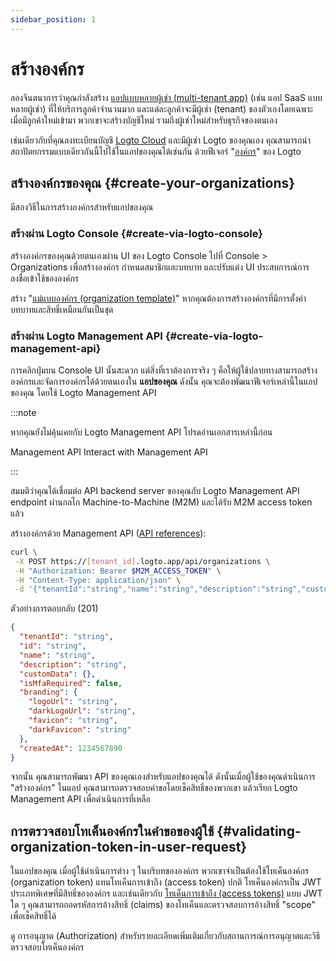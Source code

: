 ```yaml
---
sidebar_position: 1
---
```


# สร้างองค์กร

ลองจินตนาการว่าคุณกำลังสร้าง [แอปแบบหลายผู้เช่า (multi-tenant app)](https://auth.wiki/multi-tenancy) (เช่น แอป SaaS แบบหลายผู้เช่า) ที่ให้บริการลูกค้าจำนวนมาก และแต่ละลูกค้าจะมีผู้เช่า (tenant) ของตัวเองโดยเฉพาะ เมื่อมีลูกค้าใหม่เข้ามา พวกเขาจะสร้างบัญชีใหม่ รวมถึงผู้เช่าใหม่สำหรับธุรกิจของตนเอง

เช่นเดียวกับที่คุณลงทะเบียนบัญชี [Logto Cloud](https://cloud.logto.io/) และมีผู้เช่า Logto ของคุณเอง คุณสามารถนำสถาปัตยกรรมแบบเดียวกันนี้ไปใช้ในแอปของคุณได้เช่นกัน ด้วยฟีเจอร์ "[องค์กร](/organizations)" ของ Logto

## สร้างองค์กรของคุณ \{#create-your-organizations}

มีสองวิธีในการสร้างองค์กรสำหรับแอปของคุณ

### สร้างผ่าน Logto Console \{#create-via-logto-console}

สร้างองค์กรของคุณด้วยตนเองผ่าน UI ของ Logto Console ไปที่ <CloudLink to="/organizations">Console > Organizations</CloudLink> เพื่อสร้างองค์กร กำหนดสมาชิกและบทบาท และปรับแต่ง UI ประสบการณ์การลงชื่อเข้าใช้ขององค์กร

สร้าง "[แม่แบบองค์กร (organization template)](/authorization/organization-template)" หากคุณต้องการสร้างองค์กรที่มีการตั้งค่าบทบาทและสิทธิ์เหมือนกันเป็นชุด

### สร้างผ่าน Logto Management API \{#create-via-logto-management-api}

การคลิกปุ่มบน Console UI นั้นสะดวก แต่สิ่งที่เราต้องการจริง ๆ คือให้ผู้ใช้ปลายทางสามารถสร้างองค์กรและจัดการองค์กรได้ด้วยตนเองใน **แอปของคุณ** ดังนั้น คุณจะต้องพัฒนาฟีเจอร์เหล่านี้ในแอปของคุณ โดยใช้ Logto Management API

:::note

หากคุณยังไม่คุ้นเคยกับ Logto Management API โปรดอ่านเอกสารเหล่านี้ก่อน

<Url href="/concepts/core-service/#management-api">Management API</Url>
<Url href="/integrate-logto/interact-with-management-api">Interact with Management API</Url>

:::

สมมติว่าคุณได้เชื่อมต่อ API backend server ของคุณกับ Logto Management API endpoint ผ่านกลไก Machine-to-Machine (M2M) และได้รับ M2M access token แล้ว

สร้างองค์กรด้วย Management API ([API references](https://openapi.logto.io/operation/operation-createorganization)):

```bash
curl \
 -X POST https://[tenant_id].logto.app/api/organizations \
 -H "Authorization: Bearer $M2M_ACCESS_TOKEN" \
 -H "Content-Type: application/json" \
 -d '{"tenantId":"string","name":"string","description":"string","customData":{},"isMfaRequired":false,"branding":{"logoUrl":"string","darkLogoUrl":"string","favicon":"string","darkFavicon":"string"},"createdAt":1234567890}'
```

ตัวอย่างการตอบกลับ (201)

```json
{
  "tenantId": "string",
  "id": "string",
  "name": "string",
  "description": "string",
  "customData": {},
  "isMfaRequired": false,
  "branding": {
    "logoUrl": "string",
    "darkLogoUrl": "string",
    "favicon": "string",
    "darkFavicon": "string"
  },
  "createdAt": 1234567890
}
```

จากนั้น คุณสามารถพัฒนา API ของคุณเองสำหรับแอปของคุณได้ ดังนั้นเมื่อผู้ใช้ของคุณดำเนินการ "สร้างองค์กร" ในแอป คุณสามารถตรวจสอบคำขอโดยเช็คสิทธิ์ของพวกเขา แล้วเรียก Logto Management API เพื่อดำเนินการที่เหลือ

## การตรวจสอบโทเค็นองค์กรในคำขอของผู้ใช้ \{#validating-organization-token-in-user-request}

ในแอปของคุณ เมื่อผู้ใช้ดำเนินการต่าง ๆ ในบริบทขององค์กร พวกเขาจำเป็นต้องใช้โทเค็นองค์กร (organization token) แทนโทเค็นการเข้าถึง (access token) ปกติ โทเค็นองค์กรเป็น JWT ประเภทพิเศษที่มีสิทธิ์ขององค์กร และเช่นเดียวกับ [โทเค็นการเข้าถึง (access tokens)](https://auth.wiki/access-token) แบบ JWT ใด ๆ คุณสามารถถอดรหัสการอ้างสิทธิ์ (claims) ของโทเค็นและตรวจสอบการอ้างสิทธิ์ "scope" เพื่อเช็คสิทธิ์ได้

ดู <Url href="/authorization">การอนุญาต (Authorization)</Url> สำหรับรายละเอียดเพิ่มเติมเกี่ยวกับสถานการณ์การอนุญาตและวิธีตรวจสอบโทเค็นองค์กร
